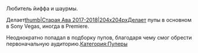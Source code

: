 
Любитель йиффа и шаурмы. 

{{Инфобокс_для_пуперов|другие_ники = Шаурма |сферы_творчества = RYTP, Furry Fandom|год_начала = 2017|имя_фамилия = Ян Артановский|дата_рождения = 2004. 16 декабря|место_проживания = Антрацит |ссылки = Канал https://www.youtube.com/channel/UCzuz6U-JY4tt_dZfS9fnMZQ?view_as=subscriber|image3 = Rovnaya.jpg}}Делает[[Файл:Шаурма.jpg|thumb|Старая Ава 2017-2018|204x204px]]Делает пупы в основном в Sony Vegas, иногда в Premiere.

Неоднократно попадал в подборку пупов, благодаря чему смог обрести первоначальную аудиторию.[[Категория:Пуперы]]
